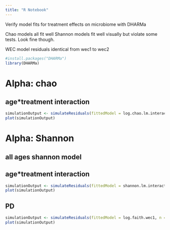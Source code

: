 ```yaml
---
title: "R Notebook"
---
```


Verify model fits for treatment effects on microbiome with DHARMa

Chao models all fit well 
Shannon models fit well visually but violate some tests. Look fine though.

WEC model residuals identical from wec1 to wec2

```r
#install.packages("DHARMa")
library(DHARMa)
```

# Alpha: chao


## age*treatment interaction
```r
simulationOutput <- simulateResiduals(fittedModel = log.chao.lm.interaction.wec1, n = 250)
plot(simulationOutput)
```

# Alpha: Shannon

## all ages shannon model
## age*treatment interaction


```r
simulationOutput <- simulateResiduals(fittedModel = shannon.lm.interaction.wec1, n = 250)
plot(simulationOutput)
```

## PD 

```r
simulationOutput <- simulateResiduals(fittedModel = log.faith.wec1, n = 250)
plot(simulationOutput)
```